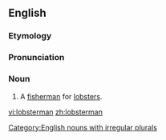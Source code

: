 ==English==

===Etymology===
{{suffix|lobster|man}}

===Pronunciation===
{{rfp|lang=en}}
{{rfap|lang=en}}

===Noun===
{{en-noun|lobstermen}}

# A [[fisherman]] for [[lobster]]s.

[[Category:English nouns with irregular plurals]]

[[vi:lobsterman]]
[[zh:lobsterman]]